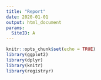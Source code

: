 ```yaml
---
title: "Report"
date: 2020-01-01
output: html_document
params:
  SiteID: A
---
```


```r
knitr::opts_chunk$set(echo = TRUE)
library(ggplot2)
library(dplyr)
library(knitr)
library(registryr)
```
